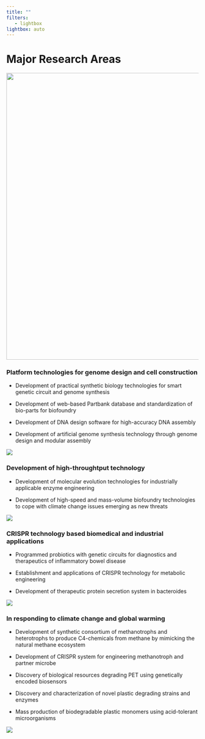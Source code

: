 ```yaml
---
title: ""
filters:
   - lightbox
lightbox: auto
---
```


# Major Research Areas

![](images/image-1730647569.png){fig-align="center" width="750"}

### Platform technologies for genome design and cell construction

-   Development of practical synthetic biology technologies for smart genetic circuit and genome synthesis

-   Development of web-based Partbank database and standardization of bio-parts for biofoundry

-   Development of DNA design software for high-accuracy DNA assembly

-   Development of artificial genome synthesis technology through genome design and modular assembly

![](images/Genome_20230511_2.jpg)

### Development of high-throughtput technology 

-   Development of molecular evolution technologies for industrially applicable enzyme engineering

-   Development of high-speed and mass-volume biofoundry technologies to cope with climate change issues emerging as new threats

![](images/HTS_20230512_2.jpg)

### CRISPR technology based biomedical and industrial applications

-   Programmed probiotics with genetic circuits for diagnostics and therapeutics of inflammatory bowel disease

-   Establishment and applications of CRISPR technology for metabolic engineering

-   Development of therapeutic protein secretion system in bacteroides

![](images/ME_20230512_2.jpg)

### In responding to climate change and global warming 

-   Development of synthetic consortium of methanotrophs and heterotrophs to produce C4-chemicals from methane by mimicking the natural methane ecosystem

-   Development of CRISPR system for engineering methanotroph and partner microbe

-   Discovery of biological resources degrading PET using genetically encoded biosensors

-   Discovery and characterization of novel plastic degrading strains and enzymes

-   Mass production of biodegradable plastic monomers using acid-tolerant microorganisms

![](images/Methane_20230511_2.jpg)
